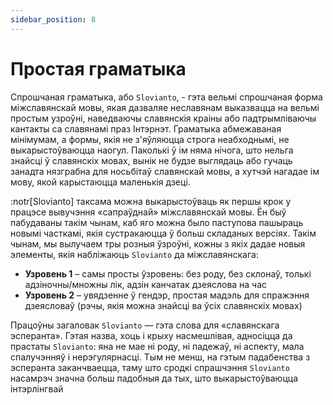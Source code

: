 ```yaml
---
sidebar_position: 8
---
```



# Простая граматыка

Спрошчаная граматыка, або `Slovianto`, - гэта вельмі спрошчаная форма міжславянскай мовы, якая дазваляе неславянам выказвацца на вельмі простым узроўні, наведваючы славянскія краіны або падтрымліваючы кантакты са славянамі праз Інтэрнэт. Граматыка абмежаваная мінімумам, а формы, якія не з'яўляюцца строга неабходнымі, не выкарыстоўваюцца наогул. Паколькі ў ім няма нічога, што нельга знайсці ў славянскіх мовах, вынік не будзе выглядаць або гучаць занадта нязграбна для носьбітаў славянскай мовы, а хутчэй нагадае ім мову, якой карыстаюцца маленькія дзеці.

:notr[Slovianto] таксама можна выкарыстоўваць як першы крок у працэсе вывучэння «сапраўднай» міжславянскай мовы. Ён быў пабудаваны такім чынам, каб яго можна было паступова пашыраць новымі часткамі, якія сустракаюцца ў больш складаных версіях. Такім чынам, мы вылучаем тры розныя ўзроўні, кожны з якіх дадае новыя элементы, якія набліжаюць `Slovianto` да міжславянскага:

- **Узровень 1** – самы просты ўзровень: без роду, без склонаў, толькі адзіночны/множны лік, адзін канчатак дзеяслова на час
- **Узровень 2** – увядзенне ў гендэр, простая мадэль для спражэння дзеясловаў (рэчы, якія можна знайсці ва ўсіх славянскіх мовах)

Працоўны загаловак `Slovianto` — гэта слова для «славянскага эсперанта». Гэтая назва, хоць і крыху насмешлівая, адносіцца да прастаты `Slovianto`: яна не мае ні роду, ні падежаў, ні аспекту, мала спалучэнняў і нерэгулярнасці. Тым не менш, на гэтым падабенства з эсперанта заканчваецца, таму што сродкі спрашчэння `Slovianto` насамрэч значна больш падобныя да тых, што выкарыстоўваюцца інтэрлінгвай

<DocCardList />

